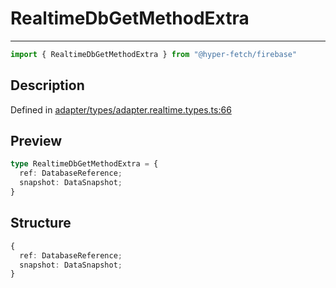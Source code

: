 

# RealtimeDbGetMethodExtra

<div class="api-docs__separator" data-reactroot="">

---

</div><div class="api-docs__import" data-reactroot="">

```ts
import { RealtimeDbGetMethodExtra } from "@hyper-fetch/firebase"
```

</div><div class="api-docs__section">

## Description

</div><div class="api-docs__description"><span class="api-docs__do-not-parse">



</span></div><p class="api-docs__definition">

Defined in [adapter/types/adapter.realtime.types.ts:66](https://github.com/BetterTyped/hyper-fetch/blob/cc329b91/packages/adapter-firebase/src/adapter/types/adapter.realtime.types.ts#L66)

</p><div class="api-docs__section">

## Preview

</div><div class="api-docs__preview type">

```ts
type RealtimeDbGetMethodExtra = {
  ref: DatabaseReference; 
  snapshot: DataSnapshot; 
}
```

</div><div class="api-docs__section">

## Structure

</div><div class="api-docs__returns">

```ts
{
  ref: DatabaseReference;
  snapshot: DataSnapshot;
}
```

</div>